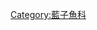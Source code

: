 {{Commonscat|Siganus}}
{{Catnav|頁面分類|自然科学|……|动物|……|鱼类|……|輻鰭魚綱|硬骨鱼亚纲|鲈形目|刺尾魚亞目|藍子魚科}}
{{Catmore}}

[[Category:藍子魚科|Category:藍子魚科]]